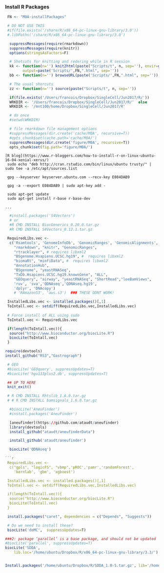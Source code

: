 ###   Install R Packages
 
```r
 FN <- "M0A-installPackages"

 # DO NOT USE THIS
 #if(file.exists('/share/R/x86_64-pc-linux-gnu-library/3.0'))
 #.libPaths('/share/R/x86_64-pc-linux-gnu-library/3.0')

  suppressMessages(require(rmarkdown))
  suppressMessages(require(knitr))
  options(stringsAsFactors=F) 

  # Shotcuts for knitting and redering while in R session
  kk <- function(n='') knit2html(paste("Scripts/t", n, sep=''), envir=globalenv(),
        output=paste('Scripts/',FN,".html", sep=''))
  bb <- function(n='') browseURL(paste('Scripts/',FN,".html", sep=''))

  # The usual shorcuts
  zz <- function(n='') source(paste("Scripts/t", n, sep=''))

  if(file.exists('/Users/francois/Dropbox/SingleCell/Jun2017/R/'))
  WRKDIR <- '/Users/francois/Dropbox/SingleCell/Jun2017/R/'  else
  WRKDIR <- '/mnt100/home/Dropbox/SingleCell/Jun2017/R'

  # do once
  #setwd(WRKDIR)

  # file rmarkdown file management options
  #suppressMessages(dir.create('cache/M0A', recursive=T))
  #opts_chunk$set(cache.path='cache/M0A/')
  suppressMessages(dir.create('figure/M0A', recursive=T))
  opts_chunk$set(fig.path='figure/M0A/')

```
<!-- ***************************************************** -->

``` 
[R blog](https://www.r-bloggers.com/how-to-install-r-on-linux-ubuntu-16-04-xenial-xerus/)
 sudo echo "deb http://cran.rstudio.com/bin/linux/ubuntu trusty/" | sudo tee -a /etc/apt/sources.list

 gpg --keyserver keyserver.ubuntu.com --recv-key E084DAB9

 gpg -a --export E084DAB9 | sudo apt-key add -

 sudo apt-get update
 sudo apt-get install r-base r-base-dev

...
```

```r
  #install.packages('S4Vectors')
  # or 
  #R CMD INSTALL BiocGenerics_0.20.0.tar.gz
  #R CMD INSTALL S4Vectors_0.12.1.tar.gz 

 RequiredLibs.vec <- 
  c('Rsamtools', 'GenomeInfoDb', 'GenomicRanges', 'GenomicAlignments',
    "rmarkdown", "knitr", "GenomicRanges", 
    "rtracklayer", # requires libxml2
    "BSgenome.Hsapiens.UCSC.hg19", #  requires libxml2
    "biomaRt", "minfiData", #  requires libxml2
    "AnnotationHub",
    "BSgenome", "yeastRNASeq", 
    "TxDb.Hsapiens.UCSC.hg19.knownGene", "ALL",
    "GEOquery", "airway", "yeastRNASeq", "ShortRead","leeBamViews",
    'ruv', 'sva','QDNAseq','QDNAseq.hg19',
    'dplyr', 'DNAcopy')
    # 'RAmazonS3', 'aws.s3')  ### THESE ODNT WORK!

 InstalledLibs.vec <- installed.packages()[,1]
 ToIntall.vec <- setdiff(RequiredLibs.vec,InstalledLibs.vec)
 
 # Force install of ALL using sudo
 ToIntall.vec <- RequiredLibs.vec

 if(length(ToIntall.vec)){
  source("http://www.bioconductor.org/biocLite.R")
  biocLite(ToIntall.vec)
 }

require(devtools)
install_github("RS3","Gastrograph")

 # GEO
 #biocLite('GEOquery', suppressUpdates=T) 
 #biocLite('hgu133plus2.db', suppressUpdates=T) 
```

```r
 ## UP TO HERE
 knit_exit()
```


```r
 # R CMD INSTALL Rhtslib_1.6.0.tar.gz
 # # R CMD INSTALL bamsignals_1.6.0.tar.gz 

  #biocLite('AneuFinder')
  #install.packages('AneuFinder')

  [aneufinder](https://github.com/ataudt/aneufinder)
  library(devtools)
  install_github("ataudt/aneufinderData")

  install_github('ataudt/aneufinder')

  biocLite('QDNAseq')

```r

 RequiredLibs.vec <- 
  c("gpls", "logicFS", "vbmp",'pROC','pamr','randomForest',
    'kernlab', 'gbm', 'xgboost')

 InstalledLibs.vec <- installed.packages()[,1]
 ToIntall.vec <- setdiff(RequiredLibs.vec,InstalledLibs.vec)

 if(length(ToIntall.vec)){
  source("http://www.bioconductor.org/biocLite.R")
  biocLite(ToIntall.vec)
 }

```


```r
 install.packages("caret", dependencies = c("Depends", "Suggests"))

 # Do we need to install these?
 biocLite('doMC',  suppressUpdates=T) 

###2: package ‘parallel’ is a base package, and should not be updated 
#biocLite('parallel', suppressUpdates=T) 
biocLite('SDDA',
    lib.loc='/home/ubuntu/Dropbox/R/x86_64-pc-linux-gnu-library/3.3/')


Install.packages('/home/ubuntu/Dropbox/R/SDDA_1.0-5.tar.gz', lib='/home/ubuntu/Dropbox/R/x86_64-pc-linux-gnu-library/3.3')


```
<!-- ***************************************************** -->

<!-- To run
nohup sudo  Rscript -e "knitr::knit2html('M0A-installPackages.Rmd')" > M0A-installPackages.log  &
-->

